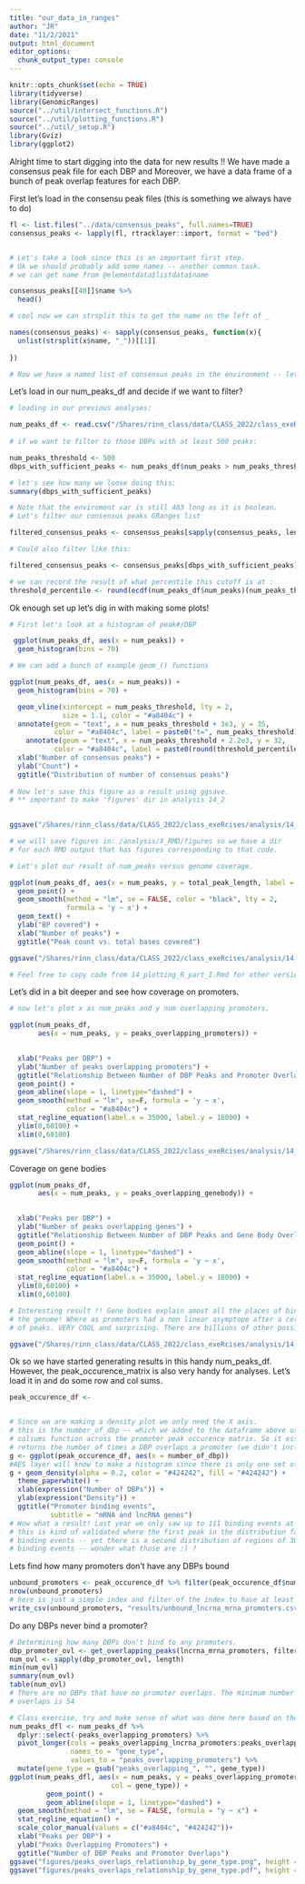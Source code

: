 ```yaml
---
title: "our_data_in_ranges"
author: "JR"
date: "11/2/2021"
output: html_document
editor_options: 
  chunk_output_type: console
---
```


```r
knitr::opts_chunk$set(echo = TRUE)
library(tidyverse)
library(GenomicRanges)
source("../util/intersect_functions.R")
source("../util/plotting_functions.R")
source("../util/_setup.R")
library(Gviz)
library(ggplot2)
```


Alright time to start digging into the data for new results !!
We have made a consensus peak file for each DBP and 
Moreover, we have a data frame of a bunch of peak overlap features for each DBP.

First let's load in the consensu peak files (this is something we always have to do)
```r

fl <- list.files("../data/consensus_peaks", full.names=TRUE)
consensus_peaks <- lapply(fl, rtracklayer::import, format = "bed")


# Let's take a look since this is an important first step.
# Ok we should probably add some names -- another common task.
# we can get name from @elementdata$listdata$name

consensus_peaks[[40]]$name %>%
  head()

# cool now we can strsplit this to get the name on the left of _

names(consensus_peaks) <- sapply(consensus_peaks, function(x){
  unlist(strsplit(x$name, "_"))[[1]]
  
})

# Now we have a named list of consensus peaks in the environment -- let's take a look
```


Let's load in our num_peaks_df and decide if we want to filter?
```r

# loading in our previous analyses:

num_peaks_df <- read.csv("/Shares/rinn_class/data/CLASS_2022/class_exeRcises/analysis/13_ChIP_peak_features/num_peaks_df.csv")
  
# if we want to filter to those DBPs with at least 500 peaks:

num_peaks_threshold <- 500
dbps_with_sufficient_peaks <- num_peaks_df$num_peaks > num_peaks_threshold

# let's see how many we loose doing this:
summary(dbps_with_sufficient_peaks)

# Note that the enviroment var is still 483 long as it is boolean.
# Let's filter our consensus peaks GRanges list

filtered_consensus_peaks <- consensus_peaks[sapply(consensus_peaks, length) > num_peaks_threshold]

# Could also filter like this:

filtered_consensus_peaks <- consensus_peaks[dbps_with_sufficient_peaks]

# we can record the result of what percentile this cutoff is at :
threshold_percentile <- round(ecdf(num_peaks_df$num_peaks)(num_peaks_threshold)*100,1)

```

Ok enough set up let's dig in with making some plots!

```r

# First let's look at a histogram of peak#/DBP

 ggplot(num_peaks_df, aes(x = num_peaks)) + 
  geom_histogram(bins = 70)

# We can add a bunch of example geom_() functions

ggplot(num_peaks_df, aes(x = num_peaks)) + 
  geom_histogram(bins = 70) +

  geom_vline(xintercept = num_peaks_threshold, lty = 2,
             size = 1.1, color = "#a8404c") +
  annotate(geom = "text", x = num_peaks_threshold + 3e3, y = 35, 
           color = "#a8404c", label = paste0("t=", num_peaks_threshold)) +
    annotate(geom = "text", x = num_peaks_threshold + 2.2e3, y = 32, 
           color = "#a8404c", label = paste0(round(threshold_percentile,0), "%")) +
  xlab("Number of consensus peaks") +
  ylab("Count") +
  ggtitle("Distribution of number of consensus peaks")
  
# Now let's save this figure as a result using ggsave.
# ** important to make 'figures' dir in analysis 14_2
  

ggsave("/Shares/rinn_class/data/CLASS_2022/class_exeRcises/analysis/14_2_plotting_our_data/figures/consensus_peaks_histogram.pdf")

# we will save figures in: /analysis/X_RMD/figures so we have a dir
# for each RMD output that has figures corresponding to that code.
```




```r

# Let's plot our result of num_peaks versus genome coverage.

ggplot(num_peaks_df, aes(x = num_peaks, y = total_peak_length, label = dbp)) +
  geom_point() + 
  geom_smooth(method = "lm", se = FALSE, color = "black", lty = 2,
              formula = 'y ~ x') +
  geom_text() +
  ylab("BP covered") +
  xlab("Number of peaks") +
  ggtitle("Peak count vs. total bases covered")

ggsave("/Shares/rinn_class/data/CLASS_2022/class_exeRcises/analysis/14_2_plotting_our_data/figures/peak_num_vs_coverage.pdf")

# Feel free to copy code from 14_plotting_R_part_I.Rmd for other versions of this figure.

```


Let's did in a bit deeper and see how coverage on promoters.
```r
# now let's plot x as num_peaks and y num overlapping promoters.

ggplot(num_peaks_df,
       aes(x = num_peaks, y = peaks_overlapping_promoters)) +
  

  xlab("Peaks per DBP") +
  ylab("Number of peaks overlapping promoters") +
  ggtitle("Relationship Between Number of DBP Peaks and Promoter Overlaps")+
  geom_point() +
  geom_abline(slope = 1, linetype="dashed") +
  geom_smooth(method = "lm", se=F, formula = 'y ~ x',
              color = "#a8404c") +
  stat_regline_equation(label.x = 35000, label.y = 18000) +
  ylim(0,60100) +
  xlim(0,60100)

ggsave("/Shares/rinn_class/data/CLASS_2022/class_exeRcises/analysis/14_2_plotting_our_data/figures/3_peak_num_vs_promoter_coverage.pdf")
```


Coverage on gene bodies
```r


ggplot(num_peaks_df,
       aes(x = num_peaks, y = peaks_overlapping_genebody)) +
  

  xlab("Peaks per DBP") +
  ylab("Number of peaks overlapping genes") +
  ggtitle("Relationship Between Number of DBP Peaks and Gene Body Overlaps")+
  geom_point() +
  geom_abline(slope = 1, linetype="dashed") +
  geom_smooth(method = "lm", se=F, formula = 'y ~ x',
              color = "#a8404c") +
  stat_regline_equation(label.x = 35000, label.y = 18000) +
  ylim(0,60100) +
  xlim(0,60100)

# Interesting result !! Gene bodies explain amost all the places of binding in 
# the genome! Where as promoters had a non linear asymptope after a certain number 
# of peaks. VERY COOL and surprising. There are billions of other possible binding sites!

ggsave("/Shares/rinn_class/data/CLASS_2022/class_exeRcises/analysis/14_2_plotting_our_data/figures/4_peak_num_vs_gene_body_coverage.pdf")
```

Ok so we have started generating results in this handy num_peaks_df. 
However, the peak_occurence_matrix is also very handy for analyses.
Let's load it in and do some row and col sums.

```r

peak_occurence_df <-



```




```r
# Since we are making a density plot we only need the X axis.
# this is the number_of_dbp -- which we added to the dataframe above using
# colsums function across the promoter peak occurence matrix. So it essentially
# returns the number of times a DBP overlaps a promoter (we didn't include genebody)
g <- ggplot(peak_occurence_df, aes(x = number_of_dbp))
#AES layer will know to make a histogram since there is only one set of values for x.
g + geom_density(alpha = 0.2, color = "#424242", fill = "#424242") +
  theme_paperwhite() +
  xlab(expression("Number of DBPs")) +
  ylab(expression("Density")) +
  ggtitle("Promoter binding events",
          subtitle = "mRNA and lncRNA genes") 
# Wow what a result! Last year we only saw up to 111 binding events at a promoter
# this is kind of validated where the first peak in the distribution falls at 100
# binding events -- yet there is a second distribution of regions of 300 or more 
# binding events -- wonder what those are :) ?
```


Lets find how many promoters don't have any DBPs bound

```r
unbound_promoters <- peak_occurence_df %>% filter(peak_occurence_df$number_of_dbp < 1)
nrow(unbound_promoters)
# here is just a simple index and filter of the index to have at least 1 dbp bound.
write_csv(unbound_promoters, "results/unbound_lncrna_mrna_promoters.csv")
```


Do any DBPs never bind a promoter?

```r
# Determining how many DBPs don't bind to any promoters.
dbp_promoter_ovl <- get_overlapping_peaks(lncrna_mrna_promoters, filtered_consensus_peaks)
num_ovl <- sapply(dbp_promoter_ovl, length)
min(num_ovl)
summary(num_ovl)
table(num_ovl)
# There are no DBPs that have no promoter overlaps. The minimum number of promoter
# overlaps is 54
```


```r
# Class exercise, try and make sense of what was done here based on the above
num_peaks_dfl <- num_peaks_df %>%
  dplyr::select(-peaks_overlapping_promoters) %>%
  pivot_longer(cols = peaks_overlapping_lncrna_promoters:peaks_overlapping_mrna_promoters,
               names_to = "gene_type",
               values_to = "peaks_overlapping_promoters") %>%
  mutate(gene_type = gsub("peaks_overlapping_", "", gene_type))
ggplot(num_peaks_dfl, aes(x = num_peaks, y = peaks_overlapping_promoters, 
                         col = gene_type)) +
         geom_point() +
         geom_abline(slope = 1, linetype="dashed") +
  geom_smooth(method = "lm", se = FALSE, formula = "y ~ x") +
  stat_regline_equation() +
  scale_color_manual(values = c("#a8404c", "#424242"))+
  xlab("Peaks per DBP") +
  ylab("Peaks Overlapping Promoters") +
  ggtitle("Number of DBP Peaks and Promoter Overlaps")
ggsave("figures/peaks_overlaps_relationship_by_gene_type.png", height = 5, width = 8)
ggsave("figures/peaks_overlaps_relationship_by_gene_type.pdf", height = 5, width = 8)
``` 
